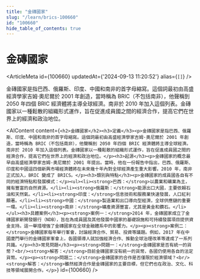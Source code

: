 ```yaml
---
title: "金磚國家"
slug: "/learn/brics-100660"
id: "100660"
hide_table_of_contents: true
---
```



# 金磚國家

<ArticleMeta id={100660} updatedAt={'2024-09-13 11:20:52'} alias={`[]`} />
<div className='border-solid border-b border-t-0 my-4 border-[var(--ifm-color-gray-300)]' />

金磚國家是指巴西、俄羅斯、印度、中國和南非的首字母縮寫。這個詞最初由高盛經濟學家吉姆·奧尼爾於 2001 年創造，當時稱為 BRIC（不包括南非），他聲稱到 2050 年四個 BRIC 經濟體將主導全球經濟。南非於 2010 年加入這個列表。金磚國家以一種鬆散的組織形式運作，旨在促進成員國之間的經濟合作，提高它們在世界上的經濟和政治地位。

<AIContent content={`<h2>金磚國家</h2><h3>定義</h3><p>金磚國家是指巴西、俄羅斯、印度、中國和南非的首字母縮寫。這個詞最初由高盛經濟學家吉姆·奧尼爾於 2001 年創造，當時稱為 BRIC（不包括南非），他聲稱到 2050 年四個 BRIC 經濟體將主導全球經濟。南非於 2010 年加入這個列表。金磚國家以一種鬆散的組織形式運作，旨在促進成員國之間的經濟合作，提高它們在世界上的經濟和政治地位。</p><h3>起源</h3><p>金磚國家的概念最早由高盛經濟學家吉姆·奧尼爾於 2001 年提出。當時，他在一份報告中指出，巴西、俄羅斯、印度和中國這四個新興市場經濟體將在未來幾十年內對全球經濟產生重大影響。2010 年，南非正式加入，BRIC 變成了 BRICS。</p><h3>類別與特點</h3><p>金磚國家的成員國各自有不同的經濟特點和發展模式：</p><ul><li><strong>巴西：</strong>以農業和礦業為主，擁有豐富的自然資源。</li><li><strong>俄羅斯：</strong>能源出口大國，主要依賴石油和天然氣。</li><li><strong>印度：</strong>信息技術和服務業快速發展，人口紅利顯著。</li><li><strong>中國：</strong>製造業和出口導向型經濟，全球供應鏈的重要一環。</li><li><strong>南非：</strong>礦產資源豐富，尤其是黃金和鑽石。</li></ul><h3>具體案例</h3><p><strong>案例一：</strong>2014 年，金磚國家成立了金磚國家新開發銀行（NDB），旨在為成員國及其他發展中國家的基礎設施和可持續發展項目提供資金支持。這一舉措增強了金磚國家在全球金融體系中的影響力。</p><p><strong>案例二：</strong>金磚國家每年舉行峯會，討論經濟合作、貿易、投資等議題。例如，2017 年在中國廈門舉行的金磚國家峯會上，各國領導人就加強經濟合作、推動全球治理改革等達成了一系列共識。</p><h3>常見問題</h3><p><strong>問題一：</strong>金磚國家是否有統一的貨幣？<br/><strong>解答：</strong>目前金磚國家沒有統一的貨幣，各國仍使用各自的法定貨幣。</p><p><strong>問題二：</strong>金磚國家的合作是否僅限於經濟領域？<br/><strong>解答：</strong>雖然經濟合作是金磚國家的主要目標，但它們也在政治、文化、科技等領域展開合作。</p>`} id={100660} />
